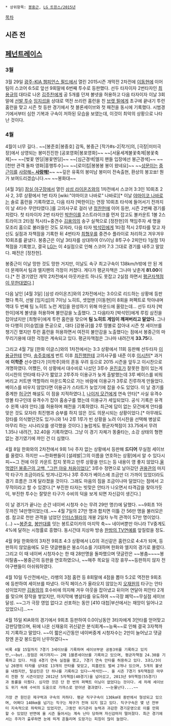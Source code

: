  * 상위항목: [[봉중근]], [[LG 트윈스/2015년]]

[[목차]]
== 시즌 전 ==

== [[페넌트레이스]] ==
=== 3월 ===
3월 29일 [[광주-KIA 챔피언스 필드]]에서 열린 2015시즌 개막전 2차전에 [[이동현#s-1|이동현]]에 이어 팀이 스코어 6:5로 앞선 9회말에 6번째 투수로 등판했다. 선두 타자이자 2번타자인 [[최용규]]의 대타로 나온 [[김주찬]]에게 공 5개를 던져 볼넷을 허용하고 다음 타자이자 이날 3회말에 [[선발 투수]] [[임지섭]]을 상대로 역전 쓰리런 홈런을 친 [[브렛 필]]에게 초구에 끝내기 투런 홈런을 맞고 시즌 첫 등판 경기에서 첫 블론세이브와 첫 패전을 동시에 기록했다. 시범경기에서부터 심한 기복과 구속이 저하된 모습을 보였는데, 이것이 최악의 상황으로 나타난 것이다.

=== 4월 ===

4월이 너무 길다..
~~[봉준호|봉중호] 감독, 봉중근 [작가#s-2|작가]의, [극장|미미극장]에서 상영되는 봉미진진한 [공포영화|봉포영화]~~
~~[서울세계불꽃축제|봉꽃축제]~~ ~~[벚꽃 엔딩|봉꽃엔딩]~~ ~~[심근경색|엘지 팬들 입장에선 봉근경색]~~ ~~[천만 관객 돌파 영화|흥행투수]~~ ~~[로이킴|봉봉봉 봉이 왔네요]~~
~~[[양상문|상문이]]는 [[슈퍼맨이 돌아왔다|중근이를]] [[삼둥이|사랑해~ '''사랑해!''']]~~
~~깊은 유혹의 봉미남 봉미미 전속출현, 환상의 봉꼬쑈! 뭔가 보여드리겠습니다.~~
~~봉화대~~

[4월 3일] [[잠실 야구장]]에서 열린 [[삼성 라이온즈]]와의 1차전에서 스코어 3:3인 10회초 2사 2, 3루 상황에서 1번 타자 [wiki:"야마이코 나바로" 나바로][* 이날 [[야마이코 나바로]]는 솔로 홈런을 기록하였고, 다음 타자 [박한이]는 연장 10회초 타석에 들어서기 전까지 이 날 4타수 무안타였다.]를 고의사구로 걸러 낸 [[정찬헌]]에 이어 등판, 시즌 2번째 경기를 치렀다. 첫 타자이자 2번 타자인 [[박한이]]를 2스트라이크를 먼저 잡고도 볼카운트 1볼 2스트라이크 2타점 적시타+중견수 [[김용의]]의 송구 실책으로 [정찬헌]의 책임주자 세 명을 모조리 홈으로 불러들인 것도 모자라, 다음 타자 [[박석민]]에게 1타점 적시 2루타를 맞고 자신도 실점과 자책점을 기록한 뒤 4번타자 [[최형우]]를 중견수 플라이로 처리하고 겨우겨우 10회초를 끝냈다.
봉중근은 이날 3타자를 상대하여 0⅓이닝 8투구수 2피안타 1실점 1자책점을 기록했고, 결국 [[LG 트윈스|LG]]는 이 4실점으로 인해 스코어 7:3 그대로 경기를 내주고 말았다. 패전은 [정찬헌].

봉중근이 이날 망한 것도 망한 거지만, 이날도 속구 최고구속이 138km/h밖에 안 된 게 더 문제여서 팀과 엘지팬의 걱정이 커졌다. 게다가 평균자책은 그나마 낮춘게  '''81.00'''이다.[* 전 경기였던 개막 2차전에서 아웃카운트 하나도 못잡고 2실점 하면서 [[99.99|평균자책점이 무한대]]였다.]

다음 날인 [4월 3일] [삼성 라이온즈]와의 2차전에서는 3:0으로 리드하는 상황에 등판했다 특히, 선발 [임지섭]의 7이닝 노히트, 셋업맨 [이동현]이 8회을 퍼펙트로 막아내며 역대 두 번째 팀 노히트 노런 게임을 완성하기 위해 마운드에 올랐는데... 선두 타자 [박한이]에게 볼넷을 허용하며 불안감을 노출했다. 그 다음타자 [박석민]에게 루킹 삼진을 잡아냈지만 [최형우]에게 투런 홈런을 맞으며 '''팀 노히트 게임이 깨져버리고 말았다.''' 그나마 다행히 [이승엽]을 뜬공으로 , 대타 [강봉규]를 2루 땅볼로 잡아내 시즌 첫 세이브를 챙기긴 했지만 투런 홈런을 허용하면서 여전히 불안감을 노출했다는 점에서 봉중근의 마무리기용에 대한 걱정은 계속되고 있다. 평균자책점은 그나마 내려간게 '''33.75'''다.

그리고 4월 7일 [한화 이글스]와의 1차전에서는 3:3 상황에서 11회 등판해 선두타자 [[이용규]]한테 안타, [[송주호]]에게 번트 이후 [[최진행]]한테 고의사구를 내준 이후 [[이시찬]][* 과거에 '''이학준''' 선수였다가 [이학주]와의 혼동 우려 등으로 2015 시즌을 앞두고 이시찬으로 개명하였다. 어쨌든, 이 상황에서 대수비로 나섰던 3루수 [[윤진호]]가 잘못한 점이 있는게 이시찬의 안타때 타구가 짧았고 2루주자 이용규가 늦게 출발했는데 3루 베이스를 비워버리고 커트맨 역할하러 마운드쪽으로 가는 바람에 이용규가 3루로 진루하게 만들었다. 베이스를 비우지 않았다면 이용규가 스타트가 늦었기에 잡을 수도 있었다. 이 날 경기를 중계한 [[허구연]] 해설도 이 점을 지적하였다.], [[나이저 모건]]에게 연속 안타[* 사실 유격수 땅볼 타구인데 유격수가 잡아 홈송구를 했는데 이용규가 세잎되었다. 공식 기록은 유격수 왼쪽 내야 안타.]를 허용하며 패전을 기록하였다. 최근에 답이 없는 모건에게 안타를 맞은 것도 모자라 최진행과 승부를 하지 않은 것도 의문시되는 상황이었다.[* 아무래도 장타를 의식했던것도 있거니와 1사 2루 1루가 빈 상황을 노려 이시찬을 선택해 병살로 마무리 하는 시나리오를 생각했을 것이다.] 놀랍게도 평균자책점이 33.75에서 무려 1.35나 내려간, 32.40을 기록하였다. 그냥 이 경기 자체가 똥줄타는, 소강 상태의 형편없는 경기였기에 까인 건 더 심했다. 

4월 8일 한화와의 2차전에서 9회 1사 주자 없는 상황에서 등판해 '''드디어''' 무실점 세이브를 올렸다. 하지만 ~~한화팬들이 [설레발|그의 이름을 연호하는 상황]에서 알 수 있다시피~~그 전에 아웃 카운트 잡지 못하고 만루 상황을 만드는 등 내용이 영 좋지 않았다.[http://sports.media.daum.net/sports/baseball/newsview?newsId=20150410060328648 울먹였던 봉중근의 고백, "그런 야유 처음이었다"] 3루수 정면으로 날아갔던 [[권용관]]의 마지막 타구가 조금이라도 빗겨나갔거나 3루 주자가 베이스에 조금만 더 가까이 있었더라도 경기 흐름은 크게 달라졌을 것이다. 그래도 마음의 짐을 조금이나마 덜었다는 점에서 고무적이라고 할 수 있겠다.[* 부진한 타자는 빗맞은 안타가 나오면서 타격감을 찾아가듯이, 부진한 투수는 잘맞은 타구가 수비의 덕을 보게 되면 자신감이 생긴다.]

이 날 경기가 끝나는 순간 네이버 시청자 수는 무려 29만 명(!)에 달했다. ~~9회초 1아웃까진 14만명이었는데..~~ 4월 7일의 27만 명과 합치면 이틀 간 56만 명을 불러모은 셈. 참고로 천만 관객을 넘었던 [[인터스텔라]]의 개봉 2일차 누적 관객이 57만 명이었다.(...) ~~[[봉준호]], [[봉만대]]를 잇는 봉트로이카의 마지막 축~~ 네이버뿐만 아니라 TV중계도 4%에 달하는 시청률로 흥했다. 동시간대 지상파 방송 [[한밤의 TV연예]]를 앞질렀을 정도.

4월 9일 한화와의 3차전 9회초 4:3 상황에서 LG의 귀신같은 홈런으로 4:4가 되며, 등판하지 않았음에도 모든 댓글팬들은 봉쇼이쇼를 기대하며 한화와 엘지의 경기로 몰렸다. 그리고 이 때 네이버 시청자수는 한 때 28만명을 돌파했으며 댓글란은 ~~봉춤~~~~봉미탈춤~~봉중근의 등판을 연호하였으나, ~~매주 목요일 극장 휴무~~등판하지 않자 전 야구팬들이 아쉬워하였다.

4월 10일 두산전에서는, 라뱅의 3점 홈런 등 8회말에 4점을 뽑아 5:2로 역전한 9회초에 등판하여 세이브를 따냈다. 아직 페이스가 올라오지 않았는지 [[오재원]]의 타구는 안타성이었지만 [[김용의]]의 호수비에 의지해 겨우 아웃을 잡아냈고 뒤이어 연달아 피안타 2개를 맞으며 장작을 쌓았지만, 마지막에 병살타를 유도하여 ~~극장 폐막~~무실점 세이브 달성. ~~그가 극장 영업 없다고 선포하는 동안 [410 대첩|부산에서는 재앙이 일어나고 있었으니]...~~

4월 15일 KIA와의 경기에서 9회초 등판하여 0.0이닝동안 3타자에게 3안타를 얻어맞고 강판당했으며, 뒤에 나온 신재웅의 귀신같은 분식회계~~능욕~~로 인해 결국 3자책까지 기록하고 말았다. ~~이 짧은시간동안 네이버중계 시청자수는 2만이 늘어났고 댓글창엔 온갖 봉드립이 난무하였다~~

 비록 4월 15일까지 7경기 3세이브를 기록하며 세이브부문 공동3위를 기록하고 있지만,~~but..장점은 여기까지~~ 2패 1블론세이브를 기록하고 있으며, 평균자책점 24.30을 기록하고 있다. 처음 4경기 연속 실점을 했고, 7경기 연속 안타를 허용하고 있다. 3과1/3이닝 26명의 타자를 상대로 13개의 안타를 맞았고, 피홈런도 벌써 2개나 있으며, 5개의 볼넷을 내줬지만, 탈삼진은 단 하나를 기록하고 있다~~박석민~~. 올 시즌 7경기 9자책점은 마무리 전환 첫 시즌이었던 2012년 5자책점(40경기)을 넘어섰고, 2013년 9자책점(55경기)과 동률을 이뤘다. 심각한 것은 단 한 번의 퍼펙트 이닝이 없었다는 것이다. 세 차례 세이브도 위기 속에 수비의 도움으로 가까스로 얻어낸 결과였다. ~~눈물난다....~~

 가장 큰 원인은 제구력과 구속의 저하다. 평균 직구구속이 130km대 중반에서 형성되고 있으며, 어쩌다 140km을 넘기는 직구는 제구가 전혀 되지 않고 있다. 직구구속은 몇 년 전부터 지속적으로 하락하고 있었지만, 그동안 위기관리 능력과 과감한 경기운영으로 이를 만회할 수 있었던 반면에 올 시즌 들어서는 계속 난타 당하며 자신감마저 떨어졌다. 최근 경기에서는 주자가 출루하면 눈에 띄게 흔들리며 도망가는 피칭이 많이 늘었다. 
